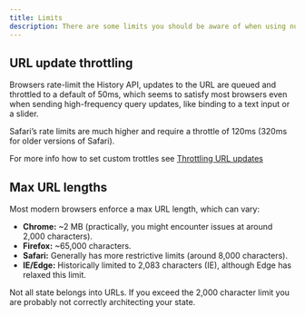 ```yaml
---
title: Limits
description: There are some limits you should be aware of when using nuqs or URL params in general.
---
```


## URL update throttling

Browsers rate-limit the History API, updates to the URL are queued and throttled to a default of 50ms, which seems to satisfy most browsers even when sending high-frequency query updates, like binding to a text input or a slider.

Safari’s rate limits are much higher and require a throttle of 120ms (320ms for older versions of Safari).

For more info how to set custom trottles see [Throttling URL updates](./options#throttling-url-updates)

## Max URL lengths

Most modern browsers enforce a max URL length, which can vary:

- **Chrome:** ~2 MB (practically, you might encounter issues at around 2,000 characters).
- **Firefox:** ~65,000 characters.
- **Safari:** Generally has more restrictive limits (around 8,000 characters).
- **IE/Edge:** Historically limited to 2,083 characters (IE), although Edge has relaxed this limit.

Not all state belongs into URLs. If you exceed the 2,000 character limit you are probably not correctly architecting your state.

